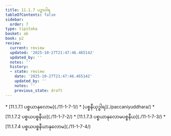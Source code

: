 ```yaml
---
title: 11.1.7 ပဉှာဝါရ
tableOfContents: false
sidebar:
  order: 7
type: tipitaka
basket: ab
book: p2
review:
  current: review
  updated: '2025-10-27T21:47:46.465142'
  updated_by: ''
  notes: ''
  history:
  - state: review
    date: '2025-10-27T21:47:46.465142'
    updated_by: ''
    notes: ''
    previous_state: draft
---
```



<ReviewStatus review={frontmatter.review} showDetails={true} />

<HypothesisAnnotation frontmatter={frontmatter} />

<DynamicBreadcrumb />



<TableOfContents book="p2" section="11.1.7">
* [11.1.7.1 ပစ္စယာနုလောမ](./11-1-7-1/)
* [ပစ္စနီယုဒ္ဓါရ](./paccaniyuddhara/)
* [11.1.7.2 ပစ္စယပစ္စနီယ](./11-1-7-2/)
* [11.1.7.3 ပစ္စယာနုလောမပစ္စနီယ](./11-1-7-3/)
* [11.1.7.4 ပစ္စယပစ္စနီယာနုလောမ](./11-1-7-4/)
</TableOfContents>